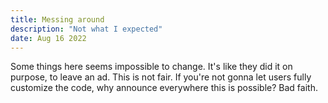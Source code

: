 ```yaml
---
title: Messing around
description: "Not what I expected"
date: Aug 16 2022
---
```


Some things here seems impossible to change. It's like they did it on purpose, to leave an ad. This is not fair. If you're not gonna let users fully customize the code, why announce everywhere this is possible? Bad faith.
